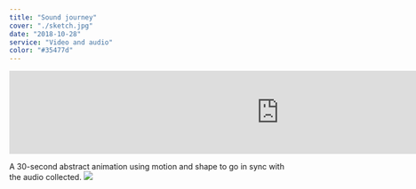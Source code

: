 ```yaml
---
title: "Sound journey"
cover: "./sketch.jpg"
date: "2018-10-28"
service: "Video and audio"
color: "#35477d"
---
```


<iframe src="https://player.vimeo.com/video/216100422?loop=1&color=ffffff&title=0&byline=0&portrait=0" width="970" height="auto" frameborder="0" webkitallowfullscreen mozallowfullscreen allowfullscreen></iframe>

A 30-second abstract animation using motion and shape to go in sync with the audio collected.
![](./sketch.jpg)
